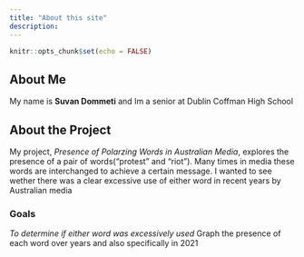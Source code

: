 ```yaml
---
title: "About this site"
description: 
---
```


```r
knitr::opts_chunk$set(echo = FALSE)
```

## About Me
My name is **Suvan Dommeti** and Im a senior at Dublin Coffman High School 

## About the Project
My project, *Presence of Polarzing Words in Australian Media*, explores the presence of a pair of words("protest" and "riot"). Many times in media these words are interchanged to achieve a certain message. I wanted to see wether there was a clear excessive use of either word in recent years by Australian media

### Goals

*To determine if either word was excessively used
*Graph the presence of each word over years and also specifically in 2021